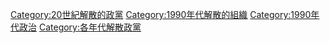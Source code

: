[[Category:20世紀解散的政黨|Category:20世紀解散的政黨]]
[[Category:1990年代解散的組織|Category:1990年代解散的組織]]
[[Category:1990年代政治|Category:1990年代政治]]
[[Category:各年代解散政黨|Category:各年代解散政黨]]